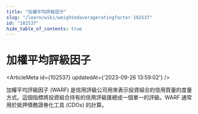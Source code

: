 ```yaml
---
title: "加權平均評級因子"
slug: "/learn/wiki/weightedaverageratingfactor-102537"
id: "102537"
hide_table_of_contents: true
---
```



# 加權平均評級因子

<ArticleMeta id={102537} updatedAt={'2023-09-26 13:59:02'} />
<div className='border-solid border-b border-t-0 my-4 border-[var(--ifm-color-gray-300)]' />

加權平均評級因子 (WARF) 是信用評級公司用來表示投資組合的信用質量的度量方式。這個指標將投資組合持有的信用評級匯總成一個單一的評級。WARF 通常用於抵押債務證券化工具 (CDOs) 的計算。
